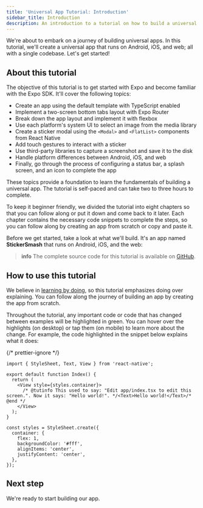 ```yaml
---
title: 'Universal App Tutorial: Introduction'
sidebar_title: Introduction
description: An introduction to a tutorial on how to build a universal app that runs on Android, iOS and the web using Expo.
---
```




We're about to embark on a journey of building universal apps. In this tutorial, we'll create a universal app that runs on Android, iOS, and web; all with a single codebase. Let's get started!

## About this tutorial

The objective of this tutorial is to get started with Expo and become familiar with the Expo SDK. It'll cover the following topics:

- Create an app using the default template with TypeScript enabled
- Implement a two-screen bottom tabs layout with Expo Router
- Break down the app layout and implement it with flexbox
- Use each platform's system UI to select an image from the media library
- Create a sticker modal using the `<Modal>` and `<FlatList>` components from React Native
- Add touch gestures to interact with a sticker
- Use third-party libraries to capture a screenshot and save it to the disk
- Handle platform differences between Android, iOS, and web
- Finally, go through the process of configuring a status bar, a splash screen, and an icon to complete the app

These topics provide a foundation to learn the fundamentals of building a universal app. The tutorial is self-paced and can take two to three hours to complete.

To keep it beginner friendly, we divided the tutorial into eight chapters so that you can follow along or put it down and come back to it later. Each chapter contains the necessary code snippets to complete the steps, so you can follow along by creating an app from scratch or copy and paste it.

Before we get started, take a look at what we'll build. It's an app named **StickerSmash** that runs on Android, iOS, and the web:

<ContentSpotlight file="tutorial/final.mp4" />

> **info** The complete source code for this tutorial is available on [GitHub](https://github.com/expo/examples/tree/master/stickersmash).

## How to use this tutorial

We believe in [learning by doing](https://en.wikipedia.org/wiki/Learning-by-doing), so this tutorial emphasizes doing over explaining. You can follow along the journey of building an app by creating the app from scratch.

Throughout the tutorial, any important code or code that has changed between examples will be <span className="tutorial-code-annotation">highlighted in green</span>. You can hover over the highlights (on desktop) or tap them (on mobile) to learn more about the change. For example, the code highlighted in the snippet below explains what it does:

{/* prettier-ignore */}
```tsx Hello World|collapseHeight=300
import { StyleSheet, Text, View } from 'react-native';

export default function Index() {
  return (
    <View style={styles.container}>
      /* @tutinfo This used to say: "Edit app/index.tsx to edit this screen.". Now it says: "Hello world!". */<Text>Hello world!</Text>/* @end */
    </View>
  );
}

const styles = StyleSheet.create({
  container: {
    flex: 1,
    backgroundColor: '#fff',
    alignItems: 'center',
    justifyContent: 'center',
  },
});
```

## Next step

We're ready to start building our app.

<BoxLink
  title="Start"
  Icon={BookOpen02Icon}
  description="Let's start by creating a new Expo app."
  href="/tutorial/create-your-first-app"
/>
